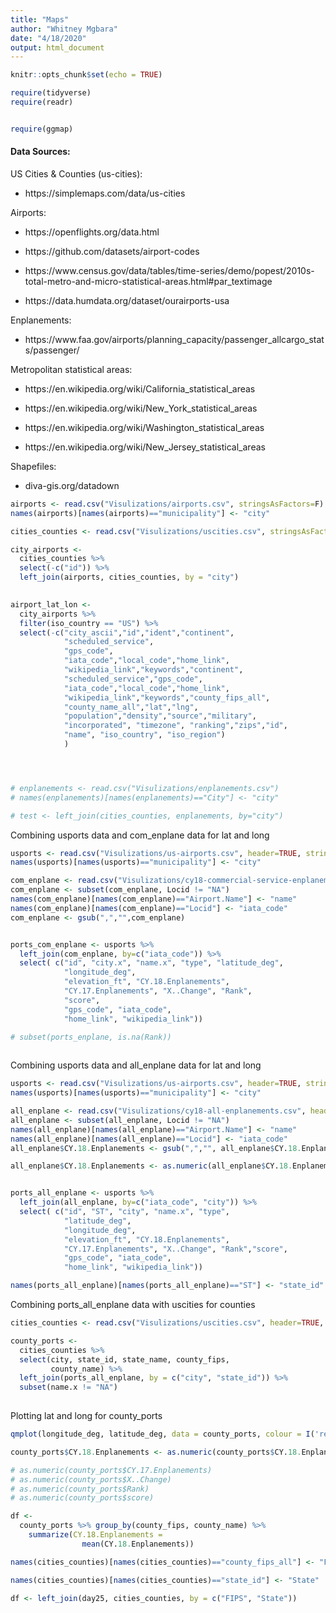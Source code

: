 ```yaml
---
title: "Maps"
author: "Whitney Mgbara"
date: "4/18/2020"
output: html_document
---
```


```r
knitr::opts_chunk$set(echo = TRUE)
```


```r
require(tidyverse)
require(readr)


require(ggmap)
```

#### Data Sources:

US Cities & Counties (us-cities):

- https://simplemaps.com/data/us-cities


Airports:

- https://openflights.org/data.html

- https://github.com/datasets/airport-codes

- https://www.census.gov/data/tables/time-series/demo/popest/2010s-total-metro-and-micro-statistical-areas.html#par_textimage

- https://data.humdata.org/dataset/ourairports-usa


Enplanements:

- https://www.faa.gov/airports/planning_capacity/passenger_allcargo_stats/passenger/


Metropolitan statistical areas:

- https://en.wikipedia.org/wiki/California_statistical_areas

- https://en.wikipedia.org/wiki/New_York_statistical_areas

- https://en.wikipedia.org/wiki/Washington_statistical_areas

- https://en.wikipedia.org/wiki/New_Jersey_statistical_areas


Shapefiles:

- diva-gis.org/datadown



```r

airports <- read.csv("Visulizations/airports.csv", stringsAsFactors=F)
names(airports)[names(airports)=="municipality"] <- "city"

cities_counties <- read.csv("Visulizations/uscities.csv", stringsAsFactors=F)

city_airports <- 
  cities_counties %>%
  select(-c("id")) %>%
  left_join(airports, cities_counties, by = "city")
  

airport_lat_lon <- 
  city_airports %>%
  filter(iso_country == "US") %>%
  select(-c("city_ascii","id","ident","continent",
            "scheduled_service",
            "gps_code",
            "iata_code","local_code","home_link",
            "wikipedia_link","keywords","continent",
            "scheduled_service","gps_code",
            "iata_code","local_code","home_link",
            "wikipedia_link","keywords","county_fips_all",
            "county_name_all","lat","lng",
            "population","density","source","military",
            "incorporated", "timezone", "ranking","zips","id",
            "name", "iso_country", "iso_region")
            )




# enplanements <- read.csv("Visulizations/enplanements.csv") 
# names(enplanements)[names(enplanements)=="City"] <- "city"

# test <- left_join(cities_counties, enplanements, by="city")
```

Combining usports data and com_enplane data for lat and long
```r

usports <- read.csv("Visulizations/us-airports.csv", header=TRUE, stringsAsFactors=F)
names(usports)[names(usports)=="municipality"] <- "city"

com_enplane <- read.csv("Visulizations/cy18-commercial-service-enplanements.csv", header=TRUE, stringsAsFactors=F)
com_enplane <- subset(com_enplane, Locid != "NA")
names(com_enplane)[names(com_enplane)=="Airport.Name"] <- "name"
names(com_enplane)[names(com_enplane)=="Locid"] <- "iata_code"
com_enplane <- gsub(",","",com_enplane)


ports_com_enplane <- usports %>%
  left_join(com_enplane, by=c("iata_code")) %>%
  select( c("id", "city.x", "name.x", "type", "latitude_deg", 
            "longitude_deg", 
            "elevation_ft", "CY.18.Enplanements", 
            "CY.17.Enplanements", "X..Change", "Rank", 
            "score",
            "gps_code", "iata_code", 
            "home_link", "wikipedia_link"))

# subset(ports_enplane, is.na(Rank))
  
```

Combining usports data and all_enplane data for lat and long
```r
usports <- read.csv("Visulizations/us-airports.csv", header=TRUE, stringsAsFactors=F)
names(usports)[names(usports)=="municipality"] <- "city"

all_enplane <- read.csv("Visulizations/cy18-all-enplanements.csv", header=TRUE, stringsAsFactors=F)
all_enplane <- subset(all_enplane, Locid != "NA")
names(all_enplane)[names(all_enplane)=="Airport.Name"] <- "name"
names(all_enplane)[names(all_enplane)=="Locid"] <- "iata_code"
all_enplane$CY.18.Enplanements <- gsub(",","", all_enplane$CY.18.Enplanements)

all_enplane$CY.18.Enplanements <- as.numeric(all_enplane$CY.18.Enplanements)


ports_all_enplane <- usports %>%
  left_join(all_enplane, by=c("iata_code", "city")) %>%
  select( c("id", "ST", "city", "name.x", "type",
            "latitude_deg", 
            "longitude_deg", 
            "elevation_ft", "CY.18.Enplanements", 
            "CY.17.Enplanements", "X..Change", "Rank","score",
            "gps_code", "iata_code", 
            "home_link", "wikipedia_link")) 

names(ports_all_enplane)[names(ports_all_enplane)=="ST"] <- "state_id"
```


Combining ports_all_enplane data with uscities for counties
```r
cities_counties <- read.csv("Visulizations/uscities.csv", header=TRUE, stringsAsFactors=F)

county_ports <- 
  cities_counties %>%
  select(city, state_id, state_name, county_fips, 
         county_name) %>%
  left_join(ports_all_enplane, by = c("city", "state_id")) %>%
  subset(name.x != "NA")
  
```


Plotting lat and long for county_ports
```r
qmplot(longitude_deg, latitude_deg, data = county_ports, colour = I('red'), size = I(0.5), darken = .3)
```


```r

county_ports$CY.18.Enplanements <- as.numeric(county_ports$CY.18.Enplanements)

# as.numeric(county_ports$CY.17.Enplanements)
# as.numeric(county_ports$X..Change)
# as.numeric(county_ports$Rank)
# as.numeric(county_ports$score)

df <- 
  county_ports %>% group_by(county_fips, county_name) %>%
    summarize(CY.18.Enplanements = 
                mean(CY.18.Enplanements))

```




```r

names(cities_counties)[names(cities_counties)=="county_fips_all"] <- "FIPS"

names(cities_counties)[names(cities_counties)=="state_id"] <- "State"

df <- left_join(day25, cities_counties, by = c("FIPS", "State"))

```


